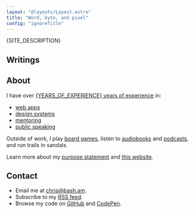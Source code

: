 ```yaml
---
layout: "@layouts/Layout.astro"
title: "Word, byte, and pixel"
config: "ignoreTitle"
---
```



<p>{SITE_DESCRIPTION}</p>

## Writings

<Writings />

## About

I have over [{YEARS_OF_EXPERIENCE} years of experience](/resume) in:

- [web apps](/web-apps)
- [design systems](/design-systems)
- [mentoring](/mentoring)
- [public speaking](/talks)

Outside of work, I play [board games](/board-games), listen to [audiobooks](/books) and [podcasts](/podcasts), and run trails in sandals.

Learn more about my [purpose statement](/purpose) and [this website](/colophon).

## Contact

- Email me at chris@bash.am.
- Subscribe to my [RSS feed](/rss.xml).
- Browse my code on [GitHub](https://github.com/basham) and [CodePen](https://codepen.io/basham).

